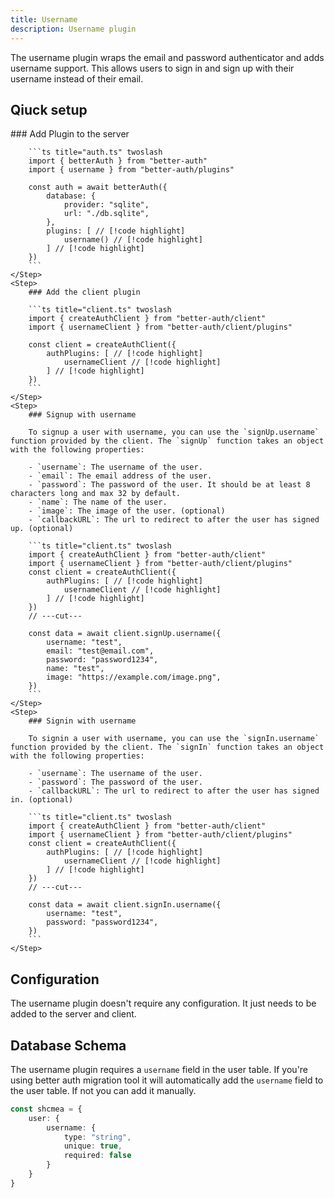 ```yaml
---
title: Username
description: Username plugin
---
```


The username plugin wraps the email and password authenticator and adds username support. This allows users to sign in and sign up with their username instead of their email.

## Qiuck setup

<Steps>
    <Step>
        ### Add Plugin to the server

        ```ts title="auth.ts" twoslash
        import { betterAuth } from "better-auth"
        import { username } from "better-auth/plugins"

        const auth = await betterAuth({
            database: {
                provider: "sqlite",
                url: "./db.sqlite",
            },
            plugins: [ // [!code highlight]
                username() // [!code highlight]
            ] // [!code highlight]
        })
        ```
    </Step>
    <Step>
        ### Add the client plugin
        
        ```ts title="client.ts" twoslash
        import { createAuthClient } from "better-auth/client"
        import { usernameClient } from "better-auth/client/plugins"
        
        const client = createAuthClient({
            authPlugins: [ // [!code highlight]
                usernameClient // [!code highlight]
            ] // [!code highlight]
        })
        ```
    </Step>
    <Step>
        ### Signup with username

        To signup a user with username, you can use the `signUp.username` function provided by the client. The `signUp` function takes an object with the following properties:

        - `username`: The username of the user.
        - `email`: The email address of the user.
        - `password`: The password of the user. It should be at least 8 characters long and max 32 by default. 
        - `name`: The name of the user.
        - `image`: The image of the user. (optional)
        - `callbackURL`: The url to redirect to after the user has signed up. (optional)

        ```ts title="client.ts" twoslash
        import { createAuthClient } from "better-auth/client"
        import { usernameClient } from "better-auth/client/plugins"
        const client = createAuthClient({
            authPlugins: [ // [!code highlight]
                usernameClient // [!code highlight]
            ] // [!code highlight]
        })
        // ---cut---
        
        const data = await client.signUp.username({
            username: "test",
            email: "test@email.com",
            password: "password1234",
            name: "test",
            image: "https://example.com/image.png",
        })
        ```
    </Step>
    <Step>
        ### Signin with username

        To signin a user with username, you can use the `signIn.username` function provided by the client. The `signIn` function takes an object with the following properties:

        - `username`: The username of the user.
        - `password`: The password of the user.
        - `callbackURL`: The url to redirect to after the user has signed in. (optional)

        ```ts title="client.ts" twoslash
        import { createAuthClient } from "better-auth/client"
        import { usernameClient } from "better-auth/client/plugins"
        const client = createAuthClient({
            authPlugins: [ // [!code highlight]
                usernameClient // [!code highlight]
            ] // [!code highlight]
        })
        // ---cut---
        
        const data = await client.signIn.username({
            username: "test",
            password: "password1234",
        })
        ```
    </Step>
</Steps>

## Configuration

The username plugin doesn't require any configuration. It just needs to be added to the server and client.

## Database Schema

The username plugin requires a `username` field in the user table. If you're using better auth migration tool it will automatically add the `username` field to the user table. If not you can add it manually.

```ts
const shcmea = {
    user: {
        username: {
            type: "string",
            unique: true,
            required: false
        }
    }
}
```

